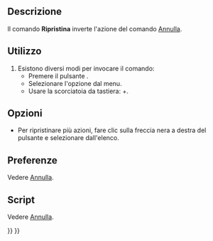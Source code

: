 <languages/>

{{Docnav/it
|[[Std_Undo/it|Annulla]]
|[[Std_Cut/it|Taglia]]
|[[Std_Edit_Menu/it|Menu Modifica]]
|IconL=Std_Undo.svg
|IconR=Std_Cut.svg
|IconC=Freecad.svg
}}

{{GuiCommand/it
|Name=Std_Redo
|Name/it=Ripristina
|MenuLocation=Modifica → Ripristina
|Workbenches=Tutti
|Shortcut={{KEY|Ctrl}}+{{KEY|Y}}
|SeeAlso=[[Std_Undo/it|Annulla]]
}}

<span id="Description"></span>
==Descrizione== 

Il comando '''Ripristina''' inverte l'azione del comando [[Std_Undo/it|Annulla]].

<span id="Usage"></span>
==Utilizzo==

# Esistono diversi modi per invocare il comando:
#* Premere il pulsante {{Button|[[Image:Std_Redo.svg|16px]] Ripristina}}.
#* Selezionare l'opzione {{MenuCommand|Modifica → [[Image:Std_Redo.svg|16px]] Ripristina}} dal menu.
#* Usare la scorciatoia da tastiera: {{KEY|Ctrl}}+{{KEY|Y}}.

<span id="Options"></span>
==Opzioni==

* Per ripristinare più azioni, fare clic sulla freccia nera a destra del pulsante {{Button|[[Image:Std_Redo.svg|16px]] Ripristina}} e selezionare dall'elenco.

<span id="Preferences"></span>
==Preferenze==

Vedere [[Std_Undo/it#Preferenze|Annulla]].

<span id="Scripting"></span>
==Script==

Vedere [[Std_Undo/it#Script|Annulla]].


{{Docnav/it
|[[Std_Undo/it|Annulla]]
|[[Std_Cut/it|Taglia]]
|[[Std_Edit_Menu/it|Menu Modifica]]
|IconL=Std_Undo.svg
|IconR=Std_Cut.svg
|IconC=Freecad.svg
}}

{{Std_Base_navi{{#translation:}}}}
{{Userdocnavi{{#translation:}}}}